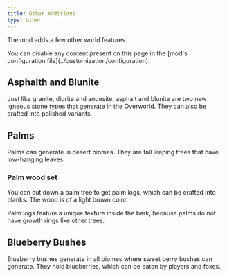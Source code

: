 ```yaml
---
title: Other Additions
type: other
---
```


The mod adds a few other world features.

<Callout>
    You can disable any content present on this page in the [mod's configuration file](../customization/configuration).
</Callout>

## Asphalth and Blunite
<Asset width={64} height={64} location="promenade:asphalt" title="Asphalt"/>
<Asset width={64} height={64} location="promenade:blunite" title="Blunite"/>
<Asset width={64} height={64} location="promenade:polished_asphalt" title="Polished Asphalt"/>
<Asset width={64} height={64} location="promenade:polished_blunite" title="Polished Blunite"/>

Just like granite, diorite and andesite, asphalt and blunite are two new igneous stone types that generate in the Overworld.
They can also be crafted into polished variants.

## Palms
<Asset width={1024} location="promenade:biome/palm" title="Palm"/>

Palms can generate in desert biomes. They are tall leaping trees that have low-hanging leaves.

### Palm wood set
<Asset width={64} height={64} location="promenade:palm_log" title="Palm Log"/>
<Asset width={64} height={64} location="promenade:stripped_palm_log" title="Stripped Palm Log"/>
<Asset width={64} height={64} location="promenade:palm_planks" title="Palm Planks"/>
<Asset width={64} height={64} location="promenade:palm_door" title="Palm Door"/>
<Asset width={64} height={64} location="promenade:palm_sign" title="Palm Sign"/>
<Asset width={64} height={64} location="promenade:palm_boat" title="Palm Boat"/>

You can cut down a palm tree to get palm logs, which can be crafted into planks. The wood is of a light brown color.

Palm logs feature a unique texture inside the bark, because palms do not have growth rings like other trees.

## Blueberry Bushes
<Asset width={64} height={64} location="promenade:blueberry_bush" title="Blueberry Bush"/>
<Asset width={64} height={64} location="promenade:blueberries" title="Blueberries"/>

Blueberry bushes generate in all biomes where sweet berry bushes can generate. They hold blueberries, which can be eaten by players and foxes.
